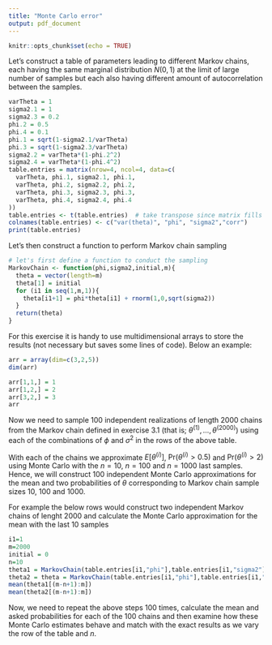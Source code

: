 ```yaml
---
title: "Monte Carlo error"
output: pdf_document
---
```


```r
knitr::opts_chunk$set(echo = TRUE)
```


Let's construct a table of parameters leading to different Markov chains, each having the same marginal distribution $N(0,1)$ at the limit of large number of samples but each also having different amount of autocorrelation between the samples.

```r
varTheta = 1
sigma2.1 = 1
sigma2.3 = 0.2
phi.2 = 0.5
phi.4 = 0.1
phi.1 = sqrt(1-sigma2.1/varTheta)
phi.3 = sqrt(1-sigma2.3/varTheta)
sigma2.2 = varTheta*(1-phi.2^2)
sigma2.4 = varTheta*(1-phi.4^2)
table.entries = matrix(nrow=4, ncol=4, data=c(
  varTheta, phi.1, sigma2.1, phi.1,
  varTheta, phi.2, sigma2.2, phi.2,
  varTheta, phi.3, sigma2.3, phi.3,
  varTheta, phi.4, sigma2.4, phi.4
))
table.entries <- t(table.entries)  # take transpose since matrix fills in the elements in columnwise
colnames(table.entries) <- c("var(theta)", "phi", "sigma2","corr")
print(table.entries)

```

Let's then construct a function to perform Markov chain sampling

```r
# let's first define a function to conduct the sampling
MarkovChain <- function(phi,sigma2,initial,m){
  theta = vector(length=m)
  theta[1] = initial
  for (i1 in seq(1,m,1)){
    theta[i1+1] = phi*theta[i1] + rnorm(1,0,sqrt(sigma2))
  }
  return(theta)
}
```

For this exercise it is handy to use multidimensional arrays to store the results (not necessary but saves some lines of code). Below an example:

```r
arr = array(dim=c(3,2,5))
dim(arr)

arr[1,1,] = 1
arr[1,2,] = 2
arr[3,2,] = 3
arr
```

Now we need to sample 100 independent realizations of length 2000 chains from the Markov chain defined in exercise 3.1 (that is; $\theta^{(1)},\dots, \theta^{(2000)}$) using each of the combinations of $\phi$ and $\sigma^2$ in the rows of the above table. 

With each of the chains we approximate $E[\theta^{(i)}]$, $\text{Pr}(\theta^{(i)}>0.5)$ and $\text{Pr}(\theta^{(i)}>2)$ using Monte Carlo with the $n=10$, $n=100$ and $n=1000$ last samples. Hence, we will construct 100 independent Monte Carlo approximations for the mean and two probabilities of $\theta$ corresponding to Markov chain sample sizes 10, 100 and 1000.

For example the below rows would construct two independent Markov chains of lenght 2000 and calculate the Monte Carlo approximation for the mean with the last 10 samples

```r
i1=1
m=2000
initial = 0
n=10
theta1 = MarkovChain(table.entries[i1,"phi"],table.entries[i1,"sigma2"],initial,m)  # sample a Markov chain
theta2 = theta = MarkovChain(table.entries[i1,"phi"],table.entries[i1,"sigma2"],initial,m)  # sample a Markov chain
mean(theta1[(m-n+1):m])
mean(theta2[(m-n+1):m])
```

Now, we need to repeat the above steps 100 times, calculate the mean and asked probabilities for each of the 100 chains and then examine how these Monte Carlo estimates behave and match with the exact results as we vary the row of the table and $n$. 

